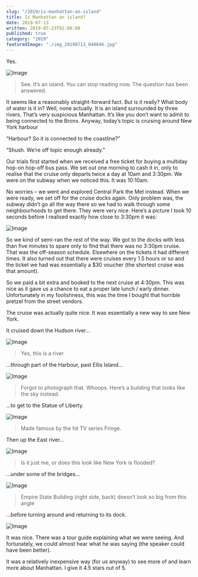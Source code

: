 ```yaml
---
slug: "/2019/is-manhattan-an-island"
title: Is Manhattan an island?
date: 2019-07-13
written: 2019-07-23T02:00:00
published: true
category: "2019"
featuredImage: "./img_20190713_040646.jpg"
---
```


Yes.

![Image](img_20190713_040646.jpg)

> See. It’s an island. You can stop reading now. The question has been answered.

It seems like a reasonably straight-forward fact. But is it really? What body of water is it in? Well, none actually. It is an island surrounded by three rivers. That’s very suspicious Manhattan. It’s like you don’t want to admit to being connected to the Bronx. Anyway, today’s topic is cruising around New York harbour

“Harbour? So it is connected to the coastline?”

“Shush. We’re off topic enough already.”

Our trials first started when we received a free ticket for buying a multiday hop-on hop-off bus pass. We set out one morning to cash it in, only to realise that the cruise only departs twice a day at 10am and 3:30pm. We were on the subway when we noticed this. It was 10:10am.

No worries – we went and explored Central Park the Met instead. When we were ready, we set off for the cruise docks again. Only problem was, the subway didn’t go all the way there so we had to walk through some neighbourhoods to get there. They were very nice. Here’s a picture I took 10 seconds before I realised exactly how close to 3:30pm it was:

![Image](img_20190713_020912-1.jpg)

So we kind of semi-ran the rest of the way. We got to the docks with less than five minutes to spare only to find that there was no 3:30pm cruise. That was the off-season schedule. Elsewhere on the tickets it had different times. It also turned out that there were cruises every 1.5 hours or so and the ticket we had was essentially a $30 voucher (the shortest cruise was that amount).

So we paid a bit extra and booked to the next cruise at 4:30pm. This was nice as it gave us a chance to eat a proper late lunch / early dinner. Unfortunately in my foolishness, this was the time I bought that horrible pretzel from the street vendors.

The cruise was actually quite nice. It was essentially a new way to see New York.

It cruised down the Hudson river…

![Image](img_20190713_033807.jpg)

> Yes, this is a river

…through part of the Harbour, past Ellis Island…

![Image](img_20190713_041215.jpg)

> Forgot to photograph that. Whoops. Here’s a building that looks like the sky instead.

…to get to the Statue of Liberty.

![Image](img_20190713_040036.jpg)

> Made famous by the hit TV series Fringe.

Then up the East river…

![Image](img_20190713_041016.jpg)

> Is it just me, or does this look like New York is flooded?

…under some of the bridges…

![Image](img_20190713_041118.jpg)

> Empire State Building (right side, back) doesn’t look so big from this angle

…before turning around and returning to its dock.

![Image](img_20190713_043846.jpg)

It was nice. There was a tour guide explaining what we were seeing. And fortunately, we could almost hear what he was saying (the speaker could have been better).

It was a relatively inexpensive way (for us anyway) to see more of and learn more about Manhattan. I give it 4.5 stars out of 5.